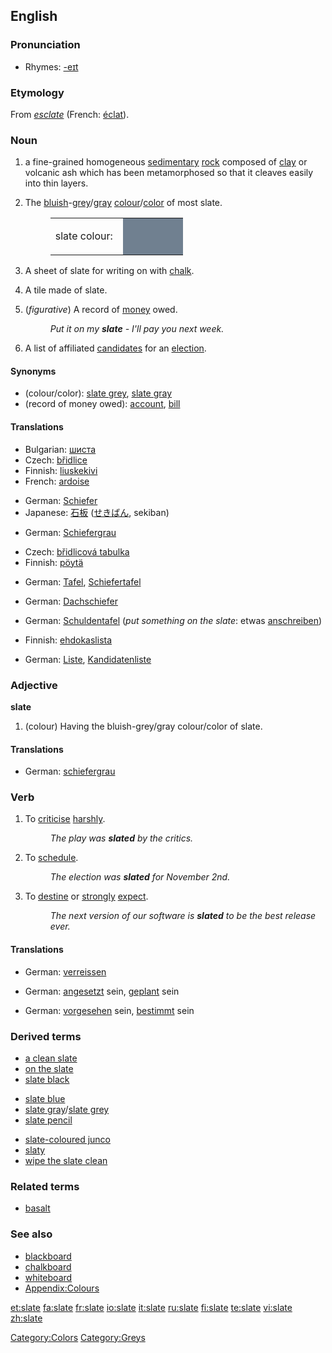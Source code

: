 {{wikipedia|Slate (disambiguation)}}
==English==

===Pronunciation===
*Rhymes: [[Rhymes:English:-eɪt|-eɪt]]

===Etymology===
From {{OF.}} ''[[esclate]]'' (French: [[éclat]]).

===Noun===
{{wikipedia}}
{{en-noun}}

# {{uncountable}} a fine-grained homogeneous [[sedimentary]] [[rock]] composed of [[clay]] or volcanic ash which has been metamorphosed so that it cleaves easily into thin layers.
# {{uncountable}} The [[bluish]]-[[grey]]/[[gray]] [[colour]]/[[color]] of most slate.
#:<table><tr><td>slate colour: &nbsp;</td><td bgcolor="#708090" width="80">&nbsp; </td></tr></table>
# {{countable}} A sheet of slate for writing on with [[chalk]].
# {{countable}} A tile made of slate.
# {{countable}} (''figurative'') A record of [[money]] owed.
#:''Put it on my '''slate''' - I'll pay you next week.''
# {{countable}} A list of affiliated [[candidate]]s for an [[election]].

====Synonyms====
*(colour/color): [[slate grey]], [[slate gray]]
*(record of money owed): [[account]], [[bill]]

====Translations====
{{trans-top|rock}}
*Bulgarian: [[шиста]] {{f}}
*Czech: [[břidlice]] {{f}}
*Finnish: [[liuskekivi]]
*French: [[ardoise]]
{{trans-mid}}
*German: [[Schiefer]]
*Japanese: [[石板]] ([[せきばん]], sekiban)
{{trans-bottom}}

{{trans-top|colour/color}}
*German: [[Schiefergrau]]
{{trans-mid}}
{{trans-bottom}}

{{trans-top|sheet of slate for writing on}}
*Czech: [[břidlicová tabulka]] {{f}}
*Finnish: [[pöytä]]
{{trans-mid}}
*German: [[Tafel]], [[Schiefertafel]]
{{trans-bottom}}

{{trans-top|tile}}
*German: [[Dachschiefer]]
{{trans-mid}}
{{trans-bottom}}

{{trans-top|record of money owed}}
*German: [[Schuldentafel]] (''put something on the slate'': etwas&nbsp;[[anschreiben]])
{{trans-mid}}
{{trans-bottom}}

{{trans-top|list of candidates for an election}}
*Finnish: [[ehdokaslista]]
{{trans-mid}}
*German: [[Liste]], [[Kandidatenliste]]
{{trans-bottom}}

===Adjective===
'''slate''' {{notcomp}}

# (colour) Having the bluish-grey/gray colour/color of slate.

====Translations====

{{trans-top|bluish-grey/gray like slate}}
*German: [[schiefergrau]]
{{trans-mid}}
{{trans-bottom}}

===Verb===
{{en-verb|slates|slating|slated}}

# {{context|chiefly|UK}} To [[criticise]] [[harshly]].
#:''The play was '''slated''' by the critics.''
# {{context|mainly|US}} To [[schedule]].
#:''The election was '''slated''' for November 2nd.''
# {{context|mainly|US}} To [[destine]] or [[strongly]] [[expect]].
#:''The next version of our software is '''slated''' to be the best release ever.''

====Translations====
{{trans-top|criticise/criticize harshly}}
*German: [[verreissen]]
{{trans-mid}}
{{trans-bottom}}

{{trans-top|be scheduled}}
*German: [[ansetzen|angesetzt]] sein, [[planen|geplant]] sein
{{trans-mid}}
{{trans-bottom}}

{{trans-top|be destined}}
*German: [[vorsehen|vorgesehen]] sein, [[bestimmen|bestimmt]] sein
{{trans-mid}}
{{trans-bottom}}

===Derived terms===
{{top3}}
*[[a clean slate]]
*[[on the slate]]
*[[slate black]]
{{mid3}}
*[[slate blue]]
*[[slate gray]]/[[slate grey]]
*[[slate pencil]]
{{mid3}}
*[[slate-coloured junco]]
*[[slaty]]
*[[wipe the slate clean]]
{{bottom}}

===Related terms===
*[[basalt]]

===See also===
*[[blackboard]]
*[[chalkboard]]
*[[whiteboard]]
*[[Wiktionary_Appendix:Colours|Appendix:Colours]]

[[Category:Colors]]
[[Category:Greys]]

[[et:slate]]
[[fa:slate]]
[[fr:slate]]
[[io:slate]]
[[it:slate]]
[[ru:slate]]
[[fi:slate]]
[[te:slate]]
[[vi:slate]]
[[zh:slate]]